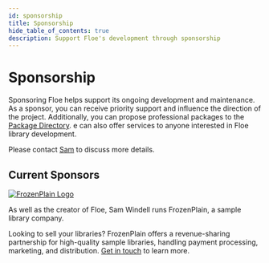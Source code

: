 ```yaml
---
id: sponsorship
title: Sponsorship
hide_table_of_contents: true
description: Support Floe's development through sponsorship
---
```


<!--
SPDX-FileCopyrightText: 2025 Sam Windell
SPDX-License-Identifier: CC-BY-SA-4.0
-->

# Sponsorship

Sponsoring Floe helps support its ongoing development and maintenance. As a sponsor, you can receive priority support and influence the direction of the project. Additionally, you can propose professional packages to the [Package Directory](/packages).
e can also offer services to anyone interested in Floe library development.

Please contact [Sam](mailto:sam@frozenplain.com) to discuss more details.

## Current Sponsors

[![FrozenPlain Logo](https://www.frozenplain.com/icons/logo-adj.svg)](https://www.frozenplain.com)

As well as the creator of Floe, Sam Windell runs FrozenPlain, a sample library company.

Looking to sell your libraries? FrozenPlain offers a revenue-sharing partnership for high-quality sample libraries, handling payment processing, marketing, and distribution. [Get in touch](https://www.frozenplain.com/contact) to learn more.
